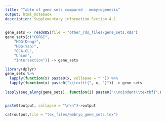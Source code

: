 ```yaml
---
title: "Table of gene sets compared - embyrogenesis"
output: html_notebook
description: Supplementary information Section 4.1 
---
```


```r
gene_sets <- readRDS(file = "other_rds_files/gene_sets.Rds")
gene_sets[c("CORGI",
    "HDG(Deng)",
    "HDG(Yan)",
    "CCA-GL",
    "Union",
    "Intersection")] -> gene_sets

library(dplyr)
gene_sets %>%
  lapply(function(x) paste0(x, collapse = " ")) %>%
  lapply(function(x) paste0("\\texttt{", x, "}")) -> gene_sets
         
lapply(seq_along(gene_sets), function(i) paste0("\\noindent\\textbf{",names(gene_sets)[i], "}\n\n\\noindent", gene_sets[[i]])) -> output


paste0(output, collapse = "\n\n")->output

cat(output,file = "tex_files/embryo_gene_sets.tex")
```
